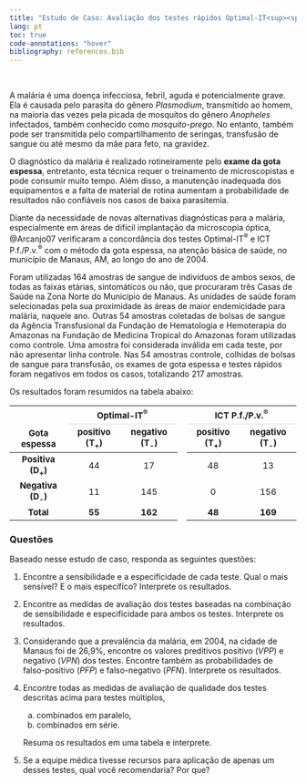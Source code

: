 ```yaml
---
title: "Estudo de Caso: Avaliação dos testes rápidos Optimal-IT<sup><span>&#174;</span></sup> e ICT P.f./P.v.<sup>&reg;</sup> para o diagnóstico da malária, na Atenção Básica de Saúde, no município de Manaus, Amazonas"
lang: pt
toc: true
code-annotations: "hover"
bibliography: references.bib
---
```


<br>

A malária é uma doença infecciosa, febril, aguda e potencialmente grave. Ela é causada pelo parasita do gênero *Plasmodium*, transmitido ao homem, na maioria das vezes pela picada de mosquitos do gênero *Anopheles* infectados, também conhecido como *mosquito-prego*. No entanto, também pode ser transmitida pelo compartilhamento de seringas, transfusão de sangue ou até mesmo da mãe para feto, na gravidez.

O diagnóstico da malária é realizado rotineiramente pelo **exame da gota espessa**, entretanto, esta técnica requer o treinamento de microscopistas e pode consumir muito tempo. Além disso, a manutenção inadequada dos equipamentos e a falta de material de rotina aumentam a probabilidade de resultados não confiáveis nos casos de baixa parasitemia.

Diante da necessidade de novas alternativas diagnósticas para a malária, especialmente em áreas de difícil implantação
da microscopia óptica, @Arcanjo07 verificaram a concordância dos testes Optimal-IT<sup>&reg;</sup> e ICT P.f./P.v.<sup>&reg;</sup> com o método da gota espessa, na atenção básica de saúde, no município de Manaus, AM, ao longo do ano de 2004.


Foram utilizadas 164 amostras de sangue de indivíduos de ambos sexos, de todas as faixas etárias, sintomáticos ou não, que procuraram três Casas de Saúde na Zona Norte do Município de Manaus. As unidades de saúde foram selecionadas pela sua proximidade às áreas de maior endemicidade para malária, naquele ano. Outras 54 amostras coletadas de bolsas de sangue da Agência Transfusional da Fundação de Hematologia e Hemoterapia do Amazonas na Fundação de Medicina Tropical do Amazonas foram utilizadas como controle. Uma amostra foi considerada inválida em cada teste, por não apresentar linha controle. Nas 54 amostras controle, colhidas de bolsas de sangue para transfusão, os exames de gota espessa e testes rápidos foram negativos em todos os casos, totalizando 217 amostras.

Os resultados foram resumidos na tabela abaixo:


```{=html}
<html lang="pt">
<head>
    <meta charset="UTF-8">
    <meta http-equiv="X-UA-Compatible" content="IE=edge">
    <meta name="viewport" content="width=device-width, initial-scale=1.0">


    <!-- Link da fonte está na descrição -->
    <link href="https://fonts.googleapis.com/css?family=Montserrat:wght@500&display=swap" 
    rel="stylesheet"> 

    <link rel="stylesheet" href="style.css">
</head>
<body>
<table class="table table-striped" style="width: auto !important; margin-left: auto; margin-right: auto;">
<thead>
<tr>
<th style="empty-cells: hide;border-bottom:hidden;" colspan="1">
</th>
<th style="border-bottom:hidden;padding-bottom:0; padding-left:3px;padding-right:3px;text-align: center; font-weight: bold; " colspan="2">
<div style="border-bottom: 1px solid #ddd; padding-bottom: 5px; font-size:15px;">
Optimal-IT<sup><span>&#174;</span></sup>
</div>
</th>
<th style="empty-cells: hide;border-bottom:hidden;" colspan="1">
</th>
<th style="border-bottom:hidden;padding-bottom:0; padding-left:3px;padding-right:3px;text-align: center; font-weight: bold; " colspan="2">
<div style="border-bottom: 1px solid #ddd; padding-bottom: 5px; font-size:15px;">
ICT P.f./P.v.<sup>&reg;</sup>
</div>
</th>
</tr>
<tr>
<th style="text-align:center;font-weight: bold;font-size:15px;">
Gota espessa
</th>
<th style="text-align:center;font-weight: bold;font-size:15px;">
positivo (T<sub>+</sub>)
</th>
<th style="text-align:center;font-weight: bold;font-size:15px;">
negativo (T<sub>-</sub>) 
</th>
<th style="empty-cells: hide;border-bottom:hidden;" colspan="1">
</th>
<th style="text-align:center;font-weight: bold;font-size:15px;">
positivo (T<sub>+</sub>)
</th>
<th style="text-align:center;font-weight: bold;font-size:15px;">
negativo (T<sub>-</sub>) 
</th>
</tr>
</thead>
<tbody>
<tr>
<td style="text-align:center;font-weight: bold;font-size:15px;">
Positiva (D<sub>+</sub>)
</td>
<td style="text-align:center;font-size:15px;">
44
</td>
<td style="text-align:center;font-size:15px;">
17
</td>
<th style="empty-cells: hide;border-bottom:hidden;" colspan="1">
</th>
<td style="text-align:center;font-size:15px;">
48
</td>
<td style="text-align:center;font-size:15px;">
13
</td>
</tr>
<tr>
<td style="text-align:center;font-weight: bold;font-size:15px;">
Negativa (D<sub>-</sub>)
</td>
<td style="text-align:center;font-size:15px;">
11
</td>
<td style="text-align:center;font-size:15px;">
145
</td>
<th style="empty-cells: hide;border-bottom:hidden;" colspan="1">
</th>
<td style="text-align:center;font-size:15px;">
0
</td>
<td style="text-align:center;font-size:15px;">
156
</td>
</tr>
<tr>
<td style="text-align:center;font-weight: bold;font-weight: bold;font-size:15px;">
Total
</td>
<td style="text-align:center;font-weight: bold;font-size:15px;">
55
</td>
<td style="text-align:center;font-weight: bold;font-size:15px;">
162
</td>
<th style="empty-cells: hide;border-bottom:hidden;" colspan="1">
</th>
<td style="text-align:center;font-weight: bold;font-size:15px;">
48
</td>
<td style="text-align:center;font-weight: bold;font-size:15px;">
169
</td>
</tr>
</tbody>
</table>
</body>
</html>
```


### Questões

Baseado nesse estudo de caso, responda as seguintes questões:

1) Encontre a sensibilidade e a especificidade de cada teste. Qual o mais sensível? E o mais específico? Interprete os resultados.

2) Encontre as medidas de avaliação dos testes baseadas na combinação de sensibilidade e especificidade para ambos os testes. Interprete os resultados.

3) Considerando que a prevalência da malária, em 2004, na cidade de Manaus foi de 26,9%, encontre os valores preditivos positivo ($VPP$) e negativo ($VPN$) dos testes. Encontre também as probabilidades de falso-positivo ($PFP$) e falso-negativo ($PFN$). Interprete os resultados.

4) Encontre todas as medidas de avaliação de qualidade dos testes descritas acima para testes múltiplos,

      a) combinados em paralelo,
      b) combinados em série.
      
   Resuma os resultados em uma tabela e interprete.

5) Se a equipe médica tivesse recursos para aplicação de apenas um desses testes, qual você recomendaria? Por que?




